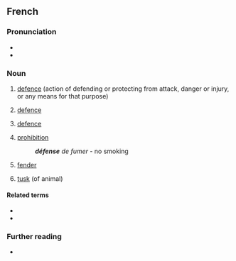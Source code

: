 {{also|defense}}

==French==
{{wikipedia|lang=fr}}

===Pronunciation===
* {{fr-IPA}}
* {{audio|Fr-défense.ogg|Audio|lang=fr}}

===Noun===
{{fr-noun|f}}

# [[defence]] (action of defending or protecting from attack, danger or injury, or any means for that purpose)
# {{lb|fr|legal}} [[defence]]
# {{lb|fr|sports}} [[defence]]
# [[prohibition]]
#: '''''défense''' de fumer'' - no smoking
# {{lb|fr|nautical}} [[fender]]
# [[tusk]] (of animal)

====Related terms====
* {{l|fr|défendre}}
* {{l|fr|défenseur}}

===Further reading===
* {{R:TLFi}}